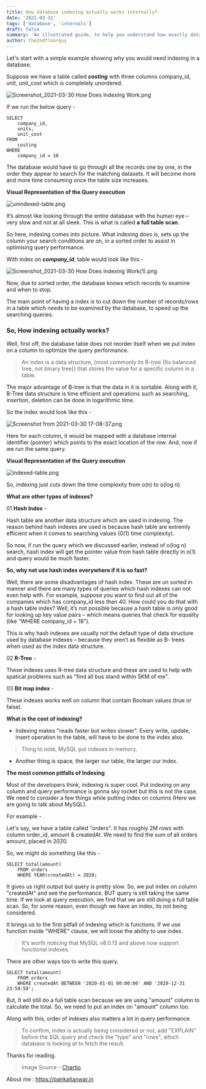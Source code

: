 ```yaml
---
title: How database indexing actually works internally?
date: '2021-03-31'
tags: ['database', 'internals']
draft: false
summary: 'An illustrated guide, to help you understand how exactly database indexing works internally!'
author: the2ndfloorguy
---
```


Let's start with a simple example showing why you would need indexing in a database.

Suppose we have a table called ***costing*** with three columns company_id, unit, unit_cost which is completely unordered.


![Screenshot_2021-03-30 How Does Indexing Work.png](https://cdn.hashnode.com/res/hashnode/image/upload/v1617104098709/YNHkkZWQM.png)

If we run the below query -


```
SELECT
	company_id,
	units,
	unit_cost
FROM
	costing
WHERE
	company_id = 18
``` 

The database would have to go through all the records one by one, in the order they appear to search for the matching datasets. It will become more and more time consuming once the table size increases. 

**Visual Representation of the Query execution** 


![unindexed-table.png](https://cdn.hashnode.com/res/hashnode/image/upload/v1617104166946/8zJr3-l9F.png)

It’s almost like looking through the entire database with the human eye – very slow and not at all sleek. This is what is called **a full table scan**. 

So here, indexing comes into picture. What indexing does is, sets up the column your search conditions are on, in a sorted order to assist in optimising query performance.

With index on ***company_id***, table would look like this -

![Screenshot_2021-03-30 How Does Indexing Work(1).png](https://cdn.hashnode.com/res/hashnode/image/upload/v1617104259024/Wll0SgAjj.png)

Now, due to sorted order, the database knows which records to examine and when to stop.

The main point of having a index is to cut down the number of records/rows in a table which needs to be examined by the database, to speed up the searching queries.

### **So, How indexing actually works?**

Well, first off, the database table does not reorder itself when we put index on a column to optimize the query performance. 

> An index is a data structure, (most commonly its B-tree {Its balanced tree, not binary tree}) that stores the value for a specific column in a table. 

The major advantage of B-tree is that the data in it is sortable. Along with it, B-Tree data structure is time efficient and operations such as searching, insertion, deletion can be done in logarithmic time.

So the index would look like this -


![Screenshot from 2021-03-30 17-08-37.png](https://cdn.hashnode.com/res/hashnode/image/upload/v1617104357283/lUg-jaooT.png)

Here for each column, it would be mapped with a database internal identifier (pointer) which points to the exact location of the row. And, now if we run the same query.

**Visual Representation of the Query execution**


![indexed-table.png](https://cdn.hashnode.com/res/hashnode/image/upload/v1617104408068/FcTbI9GvN3.png)

So, indexing just cuts down the time complexity from o(n) to o(log n).

**What are other types of indexes?**

01 **Hash Index** -

Hash table are another data structure which are used in indexing. The reason behind hash indexes are used is because hash table are extremly efficient when it comes to searching values (0(1) time complexity).

So now, if run the query which we discussed earlier, instead of o(log n) search, hash index will get the pointer value from hash table directly in o(1) and query would be much faster. 

**So, why not use hash index everywhere if it is so fast?**

Well, there are some disadvantages of hash index. These are un sorted in manner and there are many types of queries which hash indexes can not even help with. For example, suppose you want to find out all of the companies which has company_id less than 40. How could you do that with a hash table index? Well, it’s not possible because a hash table is only good for looking up key value pairs – which means queries that check for equality (like “WHERE company_id = 18”).

This is why hash indexes are usually not the default type of data structure used by database indexes – because they aren’t as flexible as B- trees when used as the index data structure.

02 **R-Tree** -

These indexes uses R-tree data structure and these are used to help with spatical problems such as "find all bus stand within 5KM of me".

03 **Bit map index** -

These indexes works well on column that contain Boolean values (true or false).

**What is the cost of indexing?**

- Indexing makes "reads faster but writes slower". Every write, update, insert operation to the table, will have to be done to the index also.

> Thing to note, MySQL put indexes in memory.

- Another thing is space, the larger our table, the larger our index.

**The most common pitfalls of Indexing**

Most of the developers think, indexing is super cool. Put indexing on any column and query performance is gonna sky rocket but this is not the case. We need to consider a few things while putting index on columns (Here we are going to talk about MySQL).

For example - 

Let's say, we have a table called "orders". It has roughly 2M rows with column order_id, amount & createdAt. We need to find the sum of all orders amount, placed in 2020.

So, we might do something like this -


```
SELECT total(amount)
	FROM orders
	WHERE YEAR(createdAt) = 2020;
``` 

It gives us right output but query is pretty slow. So, we put index on column "createdAt" and see the performance. BUT query is still taking the same time. If we look at query execution, we find that we are still doing a full table scan. So, for some reason, even though we have an index, its not being considered.

It brings us to the first pitfall of indexing which is functions. If we use function inside "WHERE" clause, we will loose the ability to use index. 

> It's worth noticing that MySQL v8.0.13 and above now support functional indexes.

There are other ways too to write this query.

```
SELECT total(amount)
	FROM orders
	WHERE createdAt BETWEEN '2020-01-01 00:00:00' AND '2020-12-31 23:59:59';
``` 

But, It will still do a full table scan because we are using "amount" column to calculate the total. So, we need to put an index on "amount" column too.

Along with this, order of indexes also matters a lot in query performance.

> To confirm, index is actually being considered or not, add "EXPLAIN" before the SQL query and check the "type" and "rows", which database is looking at to fetch the result.

Thanks for reading. 

> Image Source - [Chartio](https://chartio.com/).

About me : https://pankajtanwar.in


